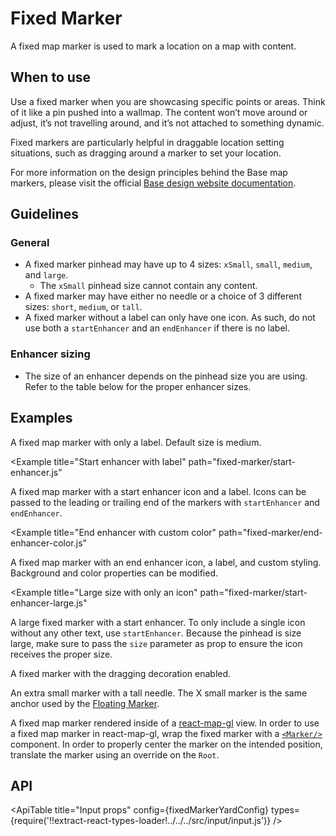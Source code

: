 <!--
Copyright (c) Uber Technologies, Inc.

This source code is licensed under the MIT license found in the
LICENSE file in the root directory of this source tree.
-->






# Fixed Marker

<!-- TODO: Add Yard back in when it supports different prop names <> enum names -->

A fixed map marker is used to mark a location on a map with content.

## When to use

Use a fixed marker when you are showcasing specific points or areas. Think of it like a pin pushed into a wallmap. The content won’t move around or adjust, it’s not travelling around, and it’s not attached to something dynamic.

Fixed markers are particularly helpful in draggable location setting situations, such as dragging around a marker to set your location.

For more information on the design principles behind the Base map markers, please visit the official [Base design website documentation](https://base.uber.com/map-usage-markers).

## Guidelines

### General

- A fixed marker pinhead may have up to 4 sizes: `xSmall`, `small`, `medium`, and `large`.
  - The `xSmall` pinhead size cannot contain any content.
- A fixed marker may have either no needle or a choice of 3 different sizes: `short`, `medium`, or `tall`.
- A fixed marker without a label can only have one icon. As such, do not use both a `startEnhancer` and an `endEnhancer` if there is no label.

### Enhancer sizing

- The size of an enhancer depends on the pinhead size you are using. Refer to the table below for the proper enhancer sizes.

<FixedMarkerSizingTable />

## Examples

<Example title="Basic usage with label" path="fixed-marker/basic.js">
  <Basic />
</Example>

A fixed map marker with only a label. Default size is medium.

<Example
  title="Start enhancer with label"
  path="fixed-marker/start-enhancer.js"
>
  <StartEnhancer />
</Example>

A fixed map marker with a start enhancer icon and a label. Icons can be passed to the leading or trailing end of the markers with `startEnhancer` and `endEnhancer`.

<Example
  title="End enhancer with custom color"
  path="fixed-marker/end-enhancer-color.js"
>
  <EndEnhancerColor />
</Example>

A fixed map marker with an end enhancer icon, a label, and custom styling. Background and color properties can be modified.

<Example
  title="Large size with only an icon"
  path="fixed-marker/start-enhancer-large.js"
>
  <StartEnhancerLarge />
</Example>

A large fixed marker with a start enhancer. To only include a single icon without any other text, use `startEnhancer`. Because the pinhead is size large, make sure to pass the `size` parameter as prop to ensure the icon receives the proper size.

<Example title="Dragging state" path="fixed-marker/dragging.js">
  <Dragging />
</Example>

A fixed marker with the dragging decoration enabled.

<Example title="X small marker" path="fixed-marker/x-small.js">
  <XSmall />
</Example>

An extra small marker with a tall needle. The X small marker is the same anchor used by the [Floating Marker](../floating-marker).

<Example title="Usage with react-map-gl" path="fixed-marker/react-map-gl.js">
  <ReactMapGL />
</Example>

A fixed map marker rendered inside of a [react-map-gl](https://visgl.github.io/react-map-gl/) view. In order to use a fixed map marker in react-map-gl, wrap the fixed marker with a [`<Marker/>`](https://visgl.github.io/react-map-gl/docs/api-reference/marker) component. In order to properly center the marker on the intended position, translate the marker using an override on the `Root`.

## API

<ApiTable
  title="Input props"
  config={fixedMarkerYardConfig}
  types={require('!!extract-react-types-loader!../../../src/input/input.js')}
/>

<Exports
  component={FixedMarkerExports}
  title="Fixed Marker exports"
  path="baseui/map-marker"
/>
